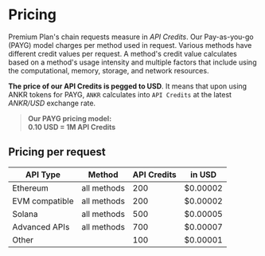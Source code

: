 # Pricing

Premium Plan's chain requests measure in *API Credits*. Our Pay-as-you-go (PAYG) model charges per method used in request. Various methods have different credit values per request. A method's credit value calculates based on a method's usage intensity and multiple factors that include using the computational, memory, storage, and network resources.

**The price of our API Credits is pegged to USD**. It means that upon using ANKR tokens for PAYG, `ANKR` calculates into `API Credits` at the latest _ANKR/USD_ exchange rate.

> **Our PAYG pricing model:**  
> **0.10 USD = 1M API Credits**

## Pricing per request

| API Type       | Method      | API Credits | in USD   |
|----------------|-------------|-------------|----------|
| Ethereum       | all methods | 200         | $0.00002 |
| EVM compatible | all methods | 200         | $0.00002 |
| Solana         | all methods | 500         | $0.00005 |
| Advanced APIs  | all methods | 700         | $0.00007 |
| Other          |             | 100         | $0.00001 |